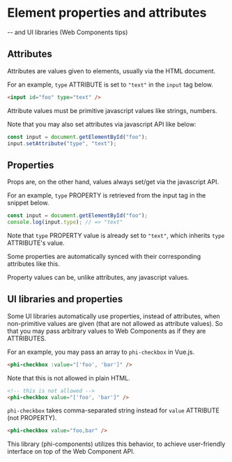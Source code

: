 # Element properties and attributes

-- and UI libraries (Web Components tips)

## Attributes

Attributes are values given to elements, usually via the HTML document.

For an example, `type` ATTRIBUTE is set to `"text"` in the `input` tag below.

``` html
<input id="foo" type="text" />
```

Attribute values must be primitive javascript values like strings, numbers.

Note that you may also set attributes via javascript API like below:

``` javascript
const input = document.getElementById("foo");
input.setAttribute("type", "text");
```

## Properties

Props are, on the other hand, values always set/get via the javascript API.

For an example, `type` PROPERTY is retrieved from the input tag in the snippet below.

``` javascript
const input = document.getElementById("foo");
console.log(input.type); // => "text"
```

Note that `type` PROPERTY value is already set to `"text"`, which inherits `type` ATTRIBUTE's value.

Some properties are automatically synced with their corresponding attributes like this.

Property values can be, unlike attributes, any javascript values.

## UI libraries and properties

Some UI libraries automatically use properties, instead of attributes, when non-primitive values are given (that are not allowed as attribute values). So that you may pass arbitrary values to Web Components as if they are ATTRIBUTES.

For an example, you may pass an array to `phi-checkbox` in Vue.js.

``` html
<phi-checkbox :value="['foo', 'bar']" />
```

Note that this is not allowed in plain HTML.

``` html
<!-- this is not allowed -->
<phi-checkbox value="['foo', 'bar']" />
```

`phi-checkbox` takes comma-separated string instead for `value` ATTRIBUTE (not PROPERTY).

``` html
<phi-checkbox value="foo,bar" />
```

This library (phi-components) utilizes this behavior, to achieve user-friendly interface on top of the Web Component API.
